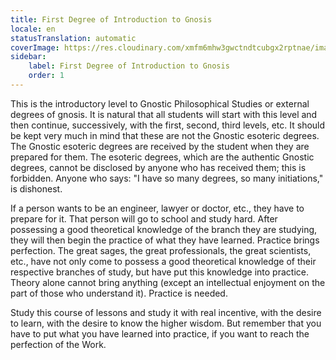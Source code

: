```yaml
---
title: First Degree of Introduction to Gnosis
locale: en
statusTranslation: automatic
coverImage: https://res.cloudinary.com/xmfm6mhw3gwctndtcubgx2rptnae/image/upload/v1741354450/small_cover_introduccion_a_la_gnosis_57a3fc8d72.webp
sidebar:
    label: First Degree of Introduction to Gnosis
    order: 1
---
```

This is the introductory level to Gnostic Philosophical Studies or external degrees of gnosis. It is natural that all students will start with this level and then continue, successively, with the first, second, third levels, etc. It should be kept very much in mind that these are not the Gnostic esoteric degrees. The Gnostic esoteric degrees are received by the student when they are prepared for them. The esoteric degrees, which are the authentic Gnostic degrees, cannot be disclosed by anyone who has received them; this is forbidden. Anyone who says: "I have so many degrees, so many initiations," is dishonest.

If a person wants to be an engineer, lawyer or doctor, etc., they have to prepare for it. That person will go to school and study hard. After possessing a good theoretical knowledge of the branch they are studying, they will then begin the practice of what they have learned. Practice brings perfection. The great sages, the great professionals, the great scientists, etc., have not only come to possess a good theoretical knowledge of their respective branches of study, but have put this knowledge into practice. Theory alone cannot bring anything (except an intellectual enjoyment on the part of those who understand it). Practice is needed.

Study this course of lessons and study it with real incentive, with the desire to learn, with the desire to know the higher wisdom. But remember that you have to put what you have learned into practice, if you want to reach the perfection of the Work.
